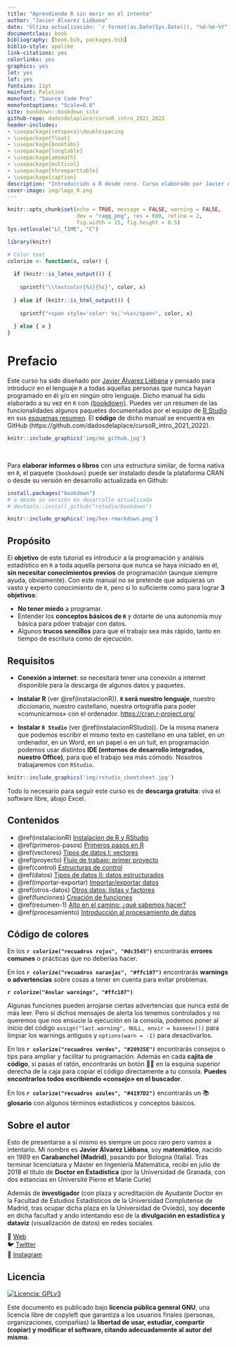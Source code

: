 ```yaml
--- 
title: "Aprendiendo R sin morir en el intento"
author: "Javier Álvarez Liébana"
date: 'Última actualización: `r format(as.Date(Sys.Date()), "%d-%m-%Y")`'
documentclass: book
bibliography: [book.bib, packages.bib]
biblio-style: apalike
link-citations: yes
colorlinks: yes
graphics: yes
lot: yes
lof: yes
fontsize: 11pt
mainfont: Palatino
monofont: "Source Code Pro"
monofontoptions: "Scale=0.8"
site: bookdown::bookdown_site
github-repo: dadosdelaplace/cursoR_intro_2021_2022
header-includes:
- \usepackage{setspace}\doublespacing
- \usepackage{float}
- \usepackage{booktabs}
- \usepackage{longtable}
- \usepackage{amsmath}
- \usepackage{multicol}
- \usepackage{threeparttable}
- \usepackage{caption}
description: "Introducción a R desde cero. Curso elaborado por Javier Álvarez Liébana"
cover-image: img/logo_R.png
---
```


```r
knitr::opts_chunk$set(echo = TRUE, message = FALSE, warning = FALSE, 
                      dev = "ragg_png", res = 600, retina = 2,
                      fig.width = 15, fig.height = 8.5)
Sys.setlocale("LC_TIME", "C")
```

```r
library(knitr)

# Color text
colorize <- function(x, color) {
  
  if (knitr::is_latex_output()) {
    
    sprintf("\\textcolor{%s}{%s}", color, x)
    
  } else if (knitr::is_html_output()) {
    
    sprintf("<span style='color: %s;'>%s</span>", color, x)
    
  } else { x }
}
```

# Prefacio {-}

Este curso ha sido diseñado por [Javier Álvarez Liébana](https://dadosdelaplace.com) y pensado para introducir en el lenguaje `R` a todas aquellas personas que nunca hayan programado en él y/o en ningún otro lenguaje. Dicho manual ha sido elaborado a su vez en `R` con [{bookdown}](https://github.com/rstudio/bookdown). Puedes ver un resumen de las funcionalidades algunos paquetes documentados por el equipo de [R Studio](https://www.rstudio.com/) en sus [esquemas resumen](https://www.rstudio.com/resources/cheatsheets/). El **código** de dicho manual se encuentra en GitHub (https://github.com/dadosdelaplace/cursoR_intro_2021_2022).

```r
knitr::include_graphics('img/me_github.jpg')
```

&nbsp;  

Para **elaborar informes o libros** con una estructura similar, de forma nativa en `R`, el paquete `{bookdown}` puede ser instalado desde la plataforma CRAN o desde su versión en desarrollo actualizada en Github:

```r
install.packages("bookdown")
# o desde su versión en desarrollo actualizada
# devtools::install_github("rstudio/bookdown")
```


```r
knitr::include_graphics('img/hex-rmarkdown.png')
```



## Propósito {-}

El **objetivo** de este tutorial es introducir a la programación y análisis estadístico en `R` a toda aquella persona que nunca se haya iniciado en él, **sin necesitar conocimientos previos** de programación (aunque siempre ayuda, obviamente). Con este manual no se pretende que adquieras un vasto y experto conocimiento de `R`, pero si lo suficiente como para lograr **3 objetivos**:

* **No tener miedo** a programar.
* Entender los **conceptos básicos de `R`** y dotarte de una autonomía muy básica para pdoer trabajar con datos.
* Algunos **trucos sencillos** para que el trabajo sea más rápido, tanto en tiempo de escritura como de ejecución.

## Requisitos {-}

* **Conexión a internet**: se necesitará tener una conexión a internet disponible para la descarga de algunos datos y paquetes.

* **Instalar R** (ver \@ref(instalacionR)). **`R` será nuestro lenguaje**, nuestro diccionario, nuestro castellano, nuestra ortografía para poder «comunicarnos» con el ordenador. <https://cran.r-project.org/>

* **Instalar `R Studio`** (ver \@ref(instalacionRStudio)). De la misma manera que podemos escribir el mismo texto en castellano en una tablet, en un ordenador, en un Word, en un papel o en un tuit, en programación podemos usar distintos **IDE (entornos de desarrollo integrados, nuestro Office)**, para que el trabajo sea más cómodo. Nosotros trabajaremos con `RStudio`.

```r
knitr::include_graphics('img/rstudio_cheetsheet.jpg')
```

Todo lo necesario para seguir este curso es de **descarga gratuita**: viva el software libre, abajo Excel.



## Contenidos {-}

* \@ref(instalacionR) [Instalacion de R y RStudio](#instalacionR) 
* \@ref(primeros-pasos) [Primeros pasos en R](#primeros-pasos) 
* \@ref(vectores) [Tipos de datos I: vectores](#vectores) 
* \@ref(proyecto) [Flujo de trabajo: primer proyecto](#proyecto)
* \@ref(control) [Estructuras de control](#control)
* \@ref(datos) [Tipos de datos II: datos estructurados](#datos)
* \@ref(importar-exportar) [Importar/exportar datos](#importar-exportar)
* \@ref(otros-datos) [Otros datos: listas y factores](#otros-datos)
* \@ref(funciones) [Creación de funciones](#funciones)
* \@ref(resumen-1) [Alto en el camino: ¿qué sabemos hacer?](#resumen-1)
* \@ref(procesamiento) [Introducción al procesamiento de datos](#procesamiento)

## Código de colores {-} 


::: {.rmdcaution}

En los **`r colorize("recuadros rojos", "#dc3545")`** encontrarás **errores comunes** o prácticas que no deberías hacer.

:::

::: {.rmdwarning}

En los **`r colorize("recuadros naranjas", "#ffc107")`** encontrarás **warnings o advertencias** sobre cosas a tener en cuenta para evitar problemas.

:::

::: {.rmdwarning}

**`r colorize("Anular warnings", "#ffc107")`**

Algunas funciones pueden arrojarse ciertas advertencias que nunca está de más leer. Pero si dichos mensajes de alerta los tenemos controlados y no queremos que nos ensucie la ejecución en la consola, podemos poner al inicio del código ` assign("last.warning", NULL, envir = baseenv())` para limpiar los warnings antiguos y `options(warn = -1)` para desactivarlos.

:::


::: {.rmdimportant}

En los **`r colorize("recuadros verdes", "#20935E")`** encontrarás consejos o tips para ampliar y facilitar tu programación. Además en cada **cajita de código**, si pasas el ratón, encontrarás un botón 📄📄 en la esquina superior derecha de la caja para copiar el código directamente a tu consola. **Puedes encontrarlos todos escribiendo «consejo» en el buscador**.

:::


::: {.rmdnote}

En los **`r colorize("recuadros azules", "#4197D2")`** encontrarás un 📚 **glosario** con algunos términos estadísticos y conceptos básicos.
::: 


 
## Sobre el autor {-}

Esto de presentarse a sí mismo es siempre un poco raro pero vamos a intentarlo. Mi nombre es **Javier Álvarez Liébana**, soy **matemático**, nacido en 1989 en **Carabanchel (Madrid)**, pasando por Bologna (Italia). Tras terminar licenciatura y Máster en Ingeniería Matemática, recibí en julio de 2018 el título de **Doctor en Estadística** (por la Universidad de Granada, con dos estancias en Université Pierre et Marie Curie)

Además de **investigador** (con plaza y acreditación de Ayudante Doctor en la Facultad de Estudios Estadísticos de la Universidad Complutense de Madrid, tras ocupar dicha plaza en la Universidad de Oviedo), soy **docente** en dicha facultad y ando intentando eso de la **divulgación en estadística y dataviz** (visualización de datos) en redes sociales

🎲 [Web](https://dadosdelaplace.com)  
🐦 [Twitter](https://twitter.com/dadosdelaplace)  
📸 [Instagram](https://instagram.com/javieralvarezliebana)  


## Licencia {-}

[![Licencia: GPLv3](img/license-GPLv3-blue.png)](https://www.gnu.org/licenses/gpl-3.0)

Este documento es publicado bajo **licencia pública general GNU**,
una licencia libre de copyleft que garantiza a los usuarios finales (personas, organizaciones, compañías) la **libertad de usar, estudiar, compartir (copiar) y modificar el software, citando adecuadamente al autor del mismo**. 


